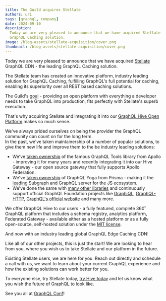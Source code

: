 ```yaml
---
title: The Guild acquires Stellate
authors: uri
tags: [graphql, company]
date: 2024-09-10
description:
  Today we are very pleased to announce that we have acquired Stellate GraphQL CDN - the leading
  GraphQL Caching solution.
image: /blog-assets/stellate-acquisition/cover.png
thumbnail: /blog-assets/stellate-acquisition/cover.png
---
```


Today we are very pleased to announce that we have acquired
[Stellate](https://stellate.co/?utm_source=theguild&utm_medium=blog&utm_campaign=announcement)
GraphQL CDN - the leading GraphQL Caching solution.

The Stellate team has created an innovative platform, industry leading solution for GraphQL Caching,
fulfilling GraphQL's full potential for caching, enabling its superiority over all REST based
caching solutions.

The Guild's [goal](https://the-guild.dev/about-us) - providing an open platform with everything a
developer needs to take GraphQL into production, fits perfectly with Stellate's superb execution.

That's why acquiring Stellate and integrating it into our
[GraphQL Hive Open Platform](https://the-guild.dev/graphql/hive) makes so much sense.

We've always prided ourselves on being the provider the GraphQL community can count on for the long
term.  
In the past, we've taken maintainership of a number of popular solutions, to give them new life and
improve them to the be industry leading solutions:

- We've [taken ownership](https://the-guild.dev/blog/graphql-tools-v6) of the famous GraphQL Tools
  library from Apollo - improving it for many years and recently integrating it into our Hive
  Gateway - our open source gateway that fully supports Apollo Federation.
- We've [taken ownership](https://the-guild.dev/blog/announcing-graphql-yoga-v2) of GraphQL Yoga
  from Prisma - making it the [leading](https://the-guild.dev/graphql/yoga-server/docs/comparison)
  Subgraph and GraphQL server for the JS ecosystem.
- We've done the same with
  [many other libraries](https://www.prisma.io/blog/the-guild-takes-over-oss-libraries-vvluy2i4uevs)
  and continuously support official GraphQL Foundation projects like
  [GraphiQL](https://graphql.org/conf/2023/sessions/e0985f6bdb4bbf07a5ca5ba72fbcc39c/),
  [GraphQL-HTTP](https://github.com/graphql/graphql-http#graphql-http),
  [GraphQL's official website](https://graphql.org/blog/2024-06-11-announcing-new-graphql-website/)
  and many more.

We offer GraphQL Hive to our users - a fully featured, complete 360˚ GraphQL platform that includes
a schema registry, analytics platform, Federated Gateway - available either as a hosted platform or
as a fully open-source, self-hosted solution under the
[MIT license](https://github.com/kamilkisiela/graphql-hive/blob/main/LICENSE).

And now with an industry leading global GraphQL Edge Caching CDN!

Like all of our other projects, this is just the start! We are looking to hear from you, where you
wish us to take Stellate and our platform in the future.

Existing Stellate users, we are here for you. Reach out directly and schedule a call with us, we
want to learn about your current GraphQL experience and how the existing solutions can work better
for you.

To everyone else, try Stellate today,
[try Hive today](https://the-guild.dev/graphql/hive/docs/get-started/first-steps) and let us know
what you wish the future of GraphQL to look like.

See you all at [GraphQL Conf](https://graphql.org/conf/2024/)!
